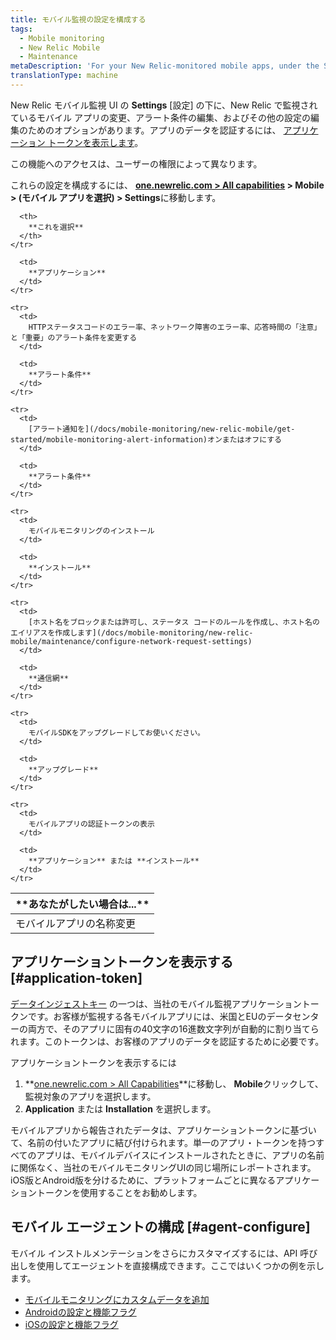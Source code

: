```yaml
---
title: モバイル監視の設定を構成する
tags:
  - Mobile monitoring
  - New Relic Mobile
  - Maintenance
metaDescription: 'For your New Relic-monitored mobile apps, under the Settings tab there are options for editing various settings.'
translationType: machine
---
```


New Relic モバイル監視 UI の **Settings** \[設定] の下に、New Relic で監視されているモバイル アプリの変更、アラート条件の編集、およびその他の設定の編集のためのオプションがあります。アプリのデータを認証するには、 [アプリケーション トークンを表示します](/docs/mobile-monitoring/new-relic-mobile/maintenance/configure-settings-for-mobile-monitoring/#application-token)。

<Callout variant="important">
  この機能へのアクセスは、ユーザーの権限によって異なります。
</Callout>

これらの設定を構成するには、 **[one.newrelic.com > All capabilities](https://one.newrelic.com/all-capabilities) > Mobile > (モバイル アプリを選択) > Settings**に移動します。

<table>
  <thead>
    <tr>
      <th width={350}>
        **あなたがしたい場合は...**
      </th>

      <th>
        **これを選択**
      </th>
    </tr>
  </thead>

  <tbody>
    <tr>
      <td>
        モバイルアプリの名称変更
      </td>

      <td>
        **アプリケーション**
      </td>
    </tr>

    <tr>
      <td>
        HTTPステータスコードのエラー率、ネットワーク障害のエラー率、応答時間の「注意」と「重要」のアラート条件を変更する
      </td>

      <td>
        **アラート条件**
      </td>
    </tr>

    <tr>
      <td>
        [アラート通知を](/docs/mobile-monitoring/new-relic-mobile/get-started/mobile-monitoring-alert-information)オンまたはオフにする
      </td>

      <td>
        **アラート条件**
      </td>
    </tr>

    <tr>
      <td>
        モバイルモニタリングのインストール
      </td>

      <td>
        **インストール**
      </td>
    </tr>

    <tr>
      <td>
        [ホスト名をブロックまたは許可し、ステータス コードのルールを作成し、ホスト名のエイリアスを作成します](/docs/mobile-monitoring/new-relic-mobile/maintenance/configure-network-request-settings)
      </td>

      <td>
        **通信網**
      </td>
    </tr>

    <tr>
      <td>
        モバイルSDKをアップグレードしてお使いください。
      </td>

      <td>
        **アップグレード**
      </td>
    </tr>

    <tr>
      <td>
        モバイルアプリの認証トークンの表示
      </td>

      <td>
        **アプリケーション** または **インストール**
      </td>
    </tr>
  </tbody>
</table>

## アプリケーショントークンを表示する [#application-token]

[データインジェストキー](/docs/apis/intro-apis/new-relic-api-keys) の一つは、当社のモバイル監視アプリケーショントークンです。お客様が監視する各モバイルアプリには、米国とEUのデータセンターの両方で、そのアプリに固有の40文字の16進数文字列が自動的に割り当てられます。このトークンは、お客様のアプリのデータを認証するために必要です。

アプリケーショントークンを表示するには

1. **[one.newrelic.com > All Capabilities](https://one.newrelic.com/all-capabilities)**に移動し、 **Mobile**クリックして、監視対象のアプリを選択します。
2. **Application** または **Installation** を選択します。

<Callout variant="tip">
  モバイルアプリから報告されたデータは、アプリケーショントークンに基づいて、名前の付いたアプリに結び付けられます。単一のアプリ・トークンを持つすべてのアプリは、モバイルデバイスにインストールされたときに、アプリの名前に関係なく、当社のモバイルモニタリングUIの同じ場所にレポートされます。iOS版とAndroid版を分けるために、プラットフォームごとに異なるアプリケーショントークンを使用することをお勧めします。
</Callout>

## モバイル エージェントの構成 [#agent-configure]

モバイル インストルメンテーションをさらにカスタマイズするには、API 呼び出しを使用してエージェントを直接構成できます。ここではいくつかの例を示します。

* [モバイルモニタリングにカスタムデータを追加](/docs/mobile-monitoring/new-relic-mobile/maintenance/add-custom-data-new-relic-mobile)
* [Androidの設定と機能フラグ](/docs/mobile-monitoring/new-relic-mobile-android/install-configure/android-agent-configuration-feature-flags)
* [iOSの設定と機能フラグ](/docs/mobile-monitoring/new-relic-mobile-ios/api-guides/ios-agent-configuration-feature-flags)